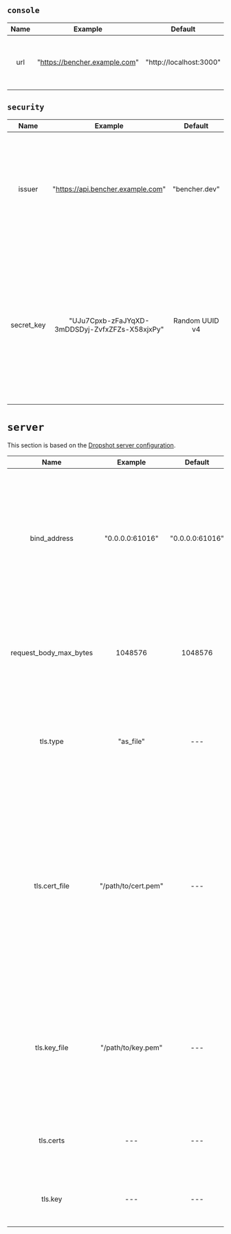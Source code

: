 ## `console`

| Name  |            Example            |         Default         | Required |                    Description                     |
| :---: | :---------------------------: | :---------------------: | :------: | :------------------------------------------------: |
|  url  | "https://bencher.example.com" | "http://localhost:3000" |   Yes    | Specifies the URL for the Bencher UI console host. |

## `security`

|    Name    |                    Example                     |    Default     | Required |                                                                                                                                     Description                                                                                                                                     |
| :--------: | :--------------------------------------------: | :------------: | :------: | :---------------------------------------------------------------------------------------------------------------------------------------------------------------------------------------------------------------------------------------------------------------------------------: |
|   issuer   |       "https://api.bencher.example.com"        | "bencher.dev"  |    No    |                                                                     Specifies the JSON Web Token (JWT) issuer. **WARNING** Changing this value will cause all previously generated JWTs to no longer validate.                                                                      |
| secret_key | "UJu7Cpxb-zFaJYqXD-3mDDSDyj-ZvfxZFZs-X58xjxPy" | Random UUID v4 |   Yes    | Specifies the the key used to generate all tokens. **IT SHOULD BE VERY SECURE!** The default value is a randomly generated [UUID v4](https://en.wikipedia.org/wiki/Universally_unique_identifier#Version_4_(random)). Whenever logged, it will appear obfuscated as `************`. |

# `server`

This section is based on the [Dropshot server configuration](https://github.com/oxidecomputer/dropshot/tree/v0.9.0#dropshot-servers).

|          Name          |       Example       |     Default     |          Required           |                                                                                                                                               Description                                                                                                                                                |
| :--------------------: | :-----------------: | :-------------: | :-------------------------: | :------------------------------------------------------------------------------------------------------------------------------------------------------------------------------------------------------------------------------------------------------------------------------------------------------: |
|      bind_address      |   "0.0.0.0:61016"   | "0.0.0.0:61016" |             Yes             |                                               Specifies that the server should bind to the given IP address and TCP port. In general, servers can bind to more than one IP address and port, but this is not (yet?) supported. Defaults to "127.0.0.1:0".                                                |
| request_body_max_bytes |       1048576       |     1048576     |             Yes             |                                                                                       Specifies the maximum number of bytes allowed in a request body. Larger requests will receive a 400 error. Defaults to 1024.                                                                                       |
|        tls.type        |      "as_file"      |       ---       |             No              |                                                                                           Specifies if and how TLS certificate and key information is provided. Valid values include "as_file" and "as_bytes".                                                                                           |
|     tls.cert_file      | "/path/to/cert.pem" |       ---       | Only if tls.type = as_file  | Specifies the path to a PEM file containing a  certificate chain for the server to identify itself with. The first certificate is the end-entity certificate, and the remaining are intermediate certificates on the way to a trusted CA. If specified, the server will only listen for TLS connections. |
|      tls.key_file      | "/path/to/key.pem"  |       ---       | Only if tls.type = as_file  |                                                                     Specifies the path to a PEM-encoded PKCS #8 file containing the private key the server will use. If specified, the server will only listen for TLS connections.                                                                      |
|       tls.certs        |         ---         |       ---       | Only if tls.type = as_bytes |                                                                                                            Identical to tls.cert_file, but provided as an array of bytes of certificate data.                                                                                                            |
|        tls.key         |         ---         |       ---       | Only if tls.type = as_bytes |                                                                                                                Identical to tls.key_file, but provided as an array of bytes of key data.                                                                                                                 |
